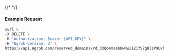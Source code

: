 {/* <!-- Code generated for API Clients. DO NOT EDIT. --> */}

#### Example Request
```bash
curl \
-X DELETE \
-H "Authorization: Bearer {API_KEY}" \
-H "Ngrok-Version: 2" \
https://api.ngrok.com/reserved_domains/rd_33Qo4Vsah0wRwi1Z17S7gUlzP9U/https_endpoint_configuration
```